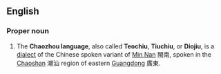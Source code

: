 ==English==

===Proper noun===
{{en-proper-noun}}
{{wikipedia|Teochew (dialect)}}

#The '''Chaozhou language''', also called '''Teochiu''', '''Tiuchiu''', or '''Diojiu''', is a [[dialect]] of the Chinese spoken variant of [[Min Nan]] 閩南, spoken in the [[Chaoshan]] 潮汕 region of eastern [[Guangdong]] 廣東.